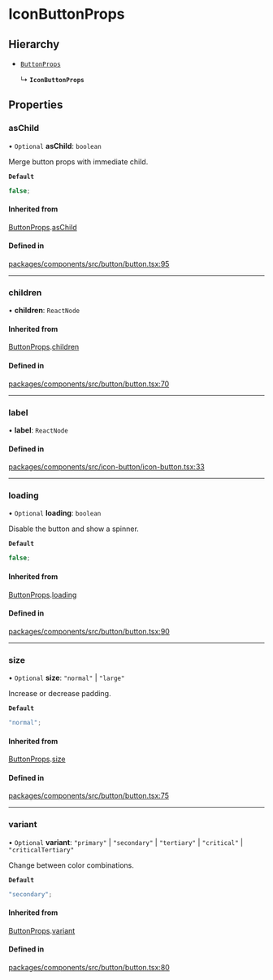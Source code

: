 # IconButtonProps

## Hierarchy

- [`ButtonProps`](ButtonProps.md)

  ↳ **`IconButtonProps`**

## Properties

### asChild

• `Optional` **asChild**: `boolean`

Merge button props with immediate child.

**`Default`**

```ts
false;
```

#### Inherited from

[ButtonProps](ButtonProps.md).[asChild](ButtonProps.md#aschild)

#### Defined in

[packages/components/src/button/button.tsx:95](https://github.com/vtex/shoreline/blob/6674ddada/packages/components/src/button/button.tsx#L95)

---

### children

• **children**: `ReactNode`

#### Inherited from

[ButtonProps](ButtonProps.md).[children](ButtonProps.md#children)

#### Defined in

[packages/components/src/button/button.tsx:70](https://github.com/vtex/shoreline/blob/6674ddada/packages/components/src/button/button.tsx#L70)

---

### label

• **label**: `ReactNode`

#### Defined in

[packages/components/src/icon-button/icon-button.tsx:33](https://github.com/vtex/shoreline/blob/6674ddada/packages/components/src/icon-button/icon-button.tsx#L33)

---

### loading

• `Optional` **loading**: `boolean`

Disable the button and show a spinner.

**`Default`**

```ts
false;
```

#### Inherited from

[ButtonProps](ButtonProps.md).[loading](ButtonProps.md#loading)

#### Defined in

[packages/components/src/button/button.tsx:90](https://github.com/vtex/shoreline/blob/6674ddada/packages/components/src/button/button.tsx#L90)

---

### size

• `Optional` **size**: `"normal"` \| `"large"`

Increase or decrease padding.

**`Default`**

```ts
"normal";
```

#### Inherited from

[ButtonProps](ButtonProps.md).[size](ButtonProps.md#size)

#### Defined in

[packages/components/src/button/button.tsx:75](https://github.com/vtex/shoreline/blob/6674ddada/packages/components/src/button/button.tsx#L75)

---

### variant

• `Optional` **variant**: `"primary"` \| `"secondary"` \| `"tertiary"` \| `"critical"` \| `"criticalTertiary"`

Change between color combinations.

**`Default`**

```ts
"secondary";
```

#### Inherited from

[ButtonProps](ButtonProps.md).[variant](ButtonProps.md#variant)

#### Defined in

[packages/components/src/button/button.tsx:80](https://github.com/vtex/shoreline/blob/6674ddada/packages/components/src/button/button.tsx#L80)
